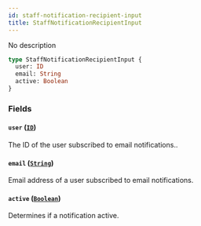 ```yaml
---
id: staff-notification-recipient-input
title: StaffNotificationRecipientInput
---
```


No description

```graphql
type StaffNotificationRecipientInput {
  user: ID
  email: String
  active: Boolean
}
```

### Fields

#### `user` ([`ID`](/developer/api-reference/scalars/id.mdx))

The ID of the user subscribed to email notifications..

#### `email` ([`String`](/developer/api-reference/scalars/string.mdx))

Email address of a user subscribed to email notifications.

#### `active` ([`Boolean`](/developer/api-reference/scalars/boolean.mdx))

Determines if a notification active.
